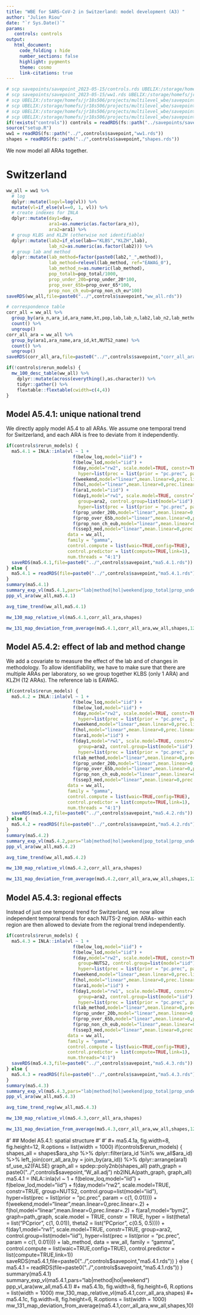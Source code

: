 ```yaml
---
title: "WBE for SARS-CoV-2 in Switzerland: model development (A3) "
author: "Julien Riou"
date: "`r Sys.Date()`"
params:
   controls: controls
output:
   html_document:
     code_folding : hide
     number_sections: false
     highlight: pygments
     theme: cosmo
     link-citations: true
---
```


```r
# scp savepoints/savepoint_2023-05-15/controls.rds UBELIX:/storage/homefs/jr18s506/projects/multilevel_wbe/savepoints/savepoint_2023-05-15/.
# scp savepoints/savepoint_2023-05-15/ww1.rds UBELIX:/storage/homefs/jr18s506/projects/multilevel_wbe/savepoints/savepoint_2023-05-15/.
# scp UBELIX:/storage/homefs/jr18s506/projects/multilevel_wbe/savepoints/savepoint_2023-05-15/ma5.4.1.rds savepoints/savepoint_2023-05-15/.
# scp UBELIX:/storage/homefs/jr18s506/projects/multilevel_wbe/savepoints/savepoint_2023-05-15/ma5.4.2.rds savepoints/savepoint_2023-05-15/.
# scp UBELIX:/storage/homefs/jr18s506/projects/multilevel_wbe/savepoints/savepoint_2023-05-15/ma5.4.3.rds savepoints/savepoint_2023-05-15/.
# scp UBELIX:/storage/homefs/jr18s506/projects/multilevel_wbe/savepoints/savepoint_2023-05-15/ma5.4.1.rds savepoints/savepoint_2023-05-15/.
if(!exists("controls")) controls = readRDS(fs::path("../savepoints/savepoint_2023-09-29/controls.rds"))
source("setup.R")
ww1 = readRDS(fs::path("../",controls$savepoint,"ww1.rds"))
shapes = readRDS(fs::path("../",controls$savepoint,"shapes.rds"))
```


We now model all ARAs together. 

# Switzerland


```r
ww_all = ww1 %>%
  # log
  dplyr::mutate(logvl=log(vl)) %>%
  mutate(vl=if_else(vl==0, 1, vl)) %>%
  # create indexes for INLA
  dplyr::mutate(day1=day,
                ara1=as.numeric(as.factor(ara_n)),
                ara2=ara1) %>% 
  # group KLBS and KLZH (otherwise not identifiable)
  dplyr::mutate(lab2=if_else(lab=="KLBS","KLZH",lab),
                lab_n2=as.numeric(as.factor(lab2))) %>% 
  # group lab and method
  dplyr::mutate(lab_method=factor(paste0(lab2,"_",method)),
                lab_method=relevel(lab_method, ref="EAWAG_0"),
                lab_method_n=as.numeric(lab_method),
                pop_totalb=pop_total/1000,
                prop_under_20b=prop_under_20*100,
                prop_over_65b=prop_over_65*100,
                prop_non_ch_eub=prop_non_ch_eu*100)
saveRDS(ww_all,file=paste0("../",controls$savepoint,"ww_all.rds"))

# correspondence table
corr_all = ww_all %>% 
  group_by(ara_n,ara_id,ara_name,kt,pop,lab,lab_n,lab2,lab_n2,lab_method,lab_method_n,ara1,ara2,NUTS2_name) %>% 
  count() %>% 
  ungroup() 
corr_all_ara = ww_all %>% 
  group_by(ara1,ara_name,ara_id,kt,NUTS2_name) %>% 
  count() %>% 
  ungroup() 
saveRDS(corr_all_ara,file=paste0("../",controls$savepoint,"corr_all_ara.rds"))

if(!controls$rerun_models) {
  mw_100_desc_table(ww_all) %>%
    dplyr::mutate(across(everything(),as.character)) %>%
    tidyr::gather() %>%
    flextable::flextable(cwidth=c(4,4))
}
```

## Model A5.4.1: unique national trend

We directly apply model A5.4 to all ARAs. We assume one temporal trend for Switzerland, and each ARA is free to deviate from it independently.


```r
if(controls$rerun_models) {
  ma5.4.1 = INLA::inla(vl ~ 1 +
                         f(below_loq,model="iid") +
                         f(below_lod,model="iid") +
                         f(day,model="rw2", scale.model=TRUE, constr=TRUE,
                           hyper=list(prec = list(prior = "pc.prec", param = c(1, 0.01)))) +
                         f(weekend,model="linear",mean.linear=0,prec.linear=.2) +
                         f(hol,model="linear",mean.linear=0,prec.linear=.2) +
                         f(ara1,model="iid") +
                         f(day1,model="rw1", scale.model=TRUE, constr=TRUE,
                           group=ara2, control.group=list(model="iid"),
                           hyper=list(prec = list(prior = "pc.prec", param = c(1, 0.01)))) +
                         f(prop_under_20b,model="linear",mean.linear=0,prec.linear=.2) +
                         f(prop_over_65b,model="linear",mean.linear=0,prec.linear=.2) +
                         f(prop_non_ch_eub,model="linear",mean.linear=0,prec.linear=.2) +
                         f(ssep3_med,model="linear",mean.linear=0,prec.linear=.2),
                       data = ww_all,
                       family = "gamma",
                       control.compute = list(waic=TRUE,config=TRUE),
                       control.predictor = list(compute=TRUE,link=1),
                       num.threads = "4:1")
  saveRDS(ma5.4.1,file=paste0("../",controls$savepoint,"ma5.4.1.rds"))
} else {
  ma5.4.1 = readRDS(file=paste0("../",controls$savepoint,"ma5.4.1.rds"))
}
summary(ma5.4.1)
summary_exp_vl(ma5.4.1,pars="lab|method|hol|weekend|pop_total|prop_under_20|prop_over_65|prop_non_ch_eu|ssep3_")
ppp_vl_ara(ww_all,ma5.4.1)
```
```r
avg_time_trend(ww_all,ma5.4.1)
```
```r
mw_130_map_relative_vl(ma5.4.1,corr_all_ara,shapes)
```
```r
mw_131_map_deviation_from_average(ma5.4.1,corr_all_ara,ww_all,shapes,12)
```


## Model A5.4.2: effect of lab and method change

We add a covariate to measure the effect of the lab and of changes in methodology. 
To allow identifiability, we have to make sure that there are multiple ARAs per laboratory, 
so we group together KLBS (only 1 ARA) and KLZH (12 ARAs). The reference lab is EAWAG.
 

```r
if(controls$rerun_models) {
  ma5.4.2 = INLA::inla(vl ~ 1 +
                         f(below_loq,model="iid") +
                         f(below_lod,model="iid") +
                         f(day,model="rw2", scale.model=TRUE, constr=TRUE,
                           hyper=list(prec = list(prior = "pc.prec", param = c(1, 0.01)))) +
                         f(weekend,model="linear",mean.linear=0,prec.linear=.2) +
                         f(hol,model="linear",mean.linear=0,prec.linear=.2) +
                         f(ara1,model="iid") +
                         f(day1,model="rw1", scale.model=TRUE, constr=TRUE,
                           group=ara2, control.group=list(model="iid"),
                           hyper=list(prec = list(prior = "pc.prec", param = c(1, 0.01)))) +
                         f(lab_method,model="linear",mean.linear=0,prec.linear=.2) +
                         f(prop_under_20b,model="linear",mean.linear=0,prec.linear=.2) +
                         f(prop_over_65b,model="linear",mean.linear=0,prec.linear=.2) +
                         f(prop_non_ch_eub,model="linear",mean.linear=0,prec.linear=.2) +
                         f(ssep3_med,model="linear",mean.linear=0,prec.linear=.2),
                       data = ww_all,
                       family = "gamma",
                       control.compute = list(waic=TRUE,config=TRUE),
                       control.predictor = list(compute=TRUE,link=1),
                       num.threads = "4:1")
  saveRDS(ma5.4.2,file=paste0("../",controls$savepoint,"ma5.4.2.rds"))
} else {
  ma5.4.2 = readRDS(file=paste0("../",controls$savepoint,"ma5.4.2.rds"))
}
summary(ma5.4.2)
summary_exp_vl(ma5.4.2,pars="lab|method|hol|weekend|pop_total|prop_under_20|prop_over_65|prop_non_ch_eu|ssep3_")
ppp_vl_ara(ww_all,ma5.4.2)
```
```r
avg_time_trend(ww_all,ma5.4.2)
```
```r
mw_130_map_relative_vl(ma5.4.2,corr_all_ara,shapes)
```
```r
mw_131_map_deviation_from_average(ma5.4.2,corr_all_ara,ww_all,shapes,12)
```


## Model A5.4.3: regional effects

Instead of just one temporal trend for Switzerland, we now allow independent temporal trends for each NUTS-2 region. ARAs- within each region are then allowed to deviate from the regional trend independently.


```r
if(controls$rerun_models) {
  ma5.4.3 = INLA::inla(vl ~ 1 +
                         f(below_loq,model="iid") +
                         f(below_lod,model="iid") +
                         f(day,model="rw2", scale.model=TRUE, constr=TRUE,
                           group=NUTS2, control.group=list(model="iid"),
                           hyper=list(prec = list(prior = "pc.prec", param = c(1, 0.01)))) +
                         f(weekend,model="linear",mean.linear=0,prec.linear=.2) +
                         f(hol,model="linear",mean.linear=0,prec.linear=.2) +
                         f(ara1,model="iid") +
                         f(day1,model="rw1", scale.model=TRUE, constr=TRUE,
                           group=ara2, control.group=list(model="iid"),
                           hyper=list(prec = list(prior = "pc.prec", param = c(1, 0.01))))  +
                         f(lab_method,model="linear",mean.linear=0,prec.linear=.2) +
                         f(prop_under_20b,model="linear",mean.linear=0,prec.linear=.2) +
                         f(prop_over_65b,model="linear",mean.linear=0,prec.linear=.2) +
                         f(prop_non_ch_eub,model="linear",mean.linear=0,prec.linear=.2) +
                         f(ssep3_med,model="linear",mean.linear=0,prec.linear=.2),
                       data = ww_all,
                       family = "gamma",
                       control.compute = list(waic=TRUE,config=TRUE),
                       control.predictor = list(compute=TRUE,link=1),
                       num.threads="4:1")
  saveRDS(ma5.4.3,file=paste0("../",controls$savepoint,"ma5.4.3.rds"))
} else {
  ma5.4.3 = readRDS(file=paste0("../",controls$savepoint,"ma5.4.3.rds"))
}
summary(ma5.4.3)
summary_exp_vl(ma5.4.3,pars="lab|method|hol|weekend|pop_total|prop_under_20|prop_over_65|prop_non_ch_eu|ssep3_")
ppp_vl_ara(ww_all,ma5.4.3)
```
```r
avg_time_trend_reg(ww_all,ma5.4.3)
```
```r
mw_130_map_relative_vl(ma5.4.3,corr_all_ara,shapes)
```
```r
mw_131_map_deviation_from_average(ma5.4.3,corr_all_ara,ww_all,shapes,12)
```



#' ## Model A5.4.1: spatial structure
#' 
#' 
#+ ma5.4.1a, fig.width=8, fig.height=12,  R.options = list(width = 1000)
if(controls$rerun_models) {
  shapes_all = shapes$ara_shp %>% 
    dplyr::filter(ara_id %in% ww_all$ara_id) %>% 
    left_join(corr_all_ara,by = join_by(ara_id)) %>% 
    dplyr::arrange(ara1)
  sf_use_s2(FALSE)
  graph_all = spdep::poly2nb(shapes_all)
  path_graph = paste0("../",controls$savepoint,"W_all.adj")
  nb2INLA(path_graph, graph_all)
  ma5.4.1 = INLA::inla(vl ~ 1 +
                         f(below_loq,model="iid") +
                         f(below_lod,model="iid") +
                         f(day,model="rw2", scale.model=TRUE, constr=TRUE,
                           group=NUTS2, control.group=list(model="iid"),
                           hyper=list(prec = list(prior = "pc.prec", param = c(1, 0.01)))) +
                         f(weekend,model="linear",mean.linear=0,prec.linear=.2) +
                         f(hol,model="linear",mean.linear=0,prec.linear=.2) +
                         f(ara1,model="bym2",
                           graph=path_graph,
                           scale.model = TRUE, constr = TRUE, 
                           hyper = list(theta1 = list("PCprior", c(1, 0.01)), 
                                        theta2 = list("PCprior", c(0.5, 0.5)))) +
                         f(day1,model="rw1", scale.model=TRUE, constr=TRUE,
                           group=ara2, control.group=list(model="iid"),
                           hyper=list(prec = list(prior = "pc.prec", param = c(1, 0.01)))) +
                         lab_method,
                       data = ww_all,
                       family = "gamma",
                       control.compute = list(waic=TRUE,config=TRUE),
                       control.predictor = list(compute=TRUE,link=1))
  saveRDS(ma5.4.1,file=paste0("../",controls$savepoint,"ma5.4.1.rds"))
} else {
  ma5.4.1 = readRDS(file=paste0("../",controls$savepoint,"ma5.4.1.rds"))
}
summary(ma5.4.1)
summary_exp_vl(ma5.4.1,pars="lab|method|hol|weekend")
ppp_vl_ara(ww_all,ma5.4.1)
#+ ma5.4.1b, fig.width=8, fig.height=6,  R.options = list(width = 1000)
mw_130_map_relative_vl(ma5.4.1,corr_all_ara,shapes)
#+ ma5.4.1c, fig.width=8, fig.height=6,  R.options = list(width = 1000)
mw_131_map_deviation_from_average(ma5.4.1,corr_all_ara,ww_all,shapes,10)

